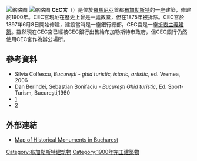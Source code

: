 {{Orphan|time=2016-12-17T04:47:44+00:00}}
{{expand|time=2015-12-15T16:15:32+00:00}}
[[File:Palacio_CEC,_Bucarest,_Rumanía,_2016-05-29,_DD_65.jpg|缩略图]]
[[File:Palacio_CEC,_Bucarest,_Rumanía,_2016-05-29,_DD_91-93_HDR.jpg|缩略图]]
'''CEC宮'''（{{lang-ro|Palatul C.E.C.}}）是位於[[羅馬尼亞|羅馬尼亞]]首都[[布加勒斯特|布加勒斯特]]的一座建築，修建於1900年。CEC宮現址在歷史上曾是一處教堂，但在1875年被拆除。CEC宮於1897年6月8日開始修建，建設當時是一座銀行總部。CEC宮是一座[[折衷主義建築|折衷主義建築]]。雖然現在CEC宮已經被CEC銀行出售給布加勒斯特市政府，但CEC銀行仍然使用CEC宮作為辦公場所。

==參考資料==
{{reflist}}
* Silvia Colfescu, ''București - ghid turistic, istoric, artistic'', ed. Vremea, 2006
* Dan Berindei, Sebastian Bonifaciu - ''București Ghid turistic'', Ed. Sport-Turism, București,1980
* [https://web.archive.org/web/20080802032229/http://www.interesulpublic.ro/08-07-2008/CEC-ul-este-prima-banca-din-Romania.html]
* [http://www.9am.ro/stiri-revista-presei/Business/47756/Noul-sediul-al-CEC-vecin-cu-Palatul-Parlamentului.html]{{Wayback|url=http://www.9am.ro/stiri-revista-presei/Business/47756/Noul-sediul-al-CEC-vecin-cu-Palatul-Parlamentului.html |date=20160303190431 }}
==外部連結==
* [http://hartamonumentebucuresti.apmnir.ro/ Map of Historical Monuments in Bucharest]{{Wayback|url=http://hartamonumentebucuresti.apmnir.ro/ |date=20160120230906 }}

[[Category:布加勒斯特建筑物|Category:布加勒斯特建筑物]]
[[Category:1900年完工建築物|Category:1900年完工建築物]]
